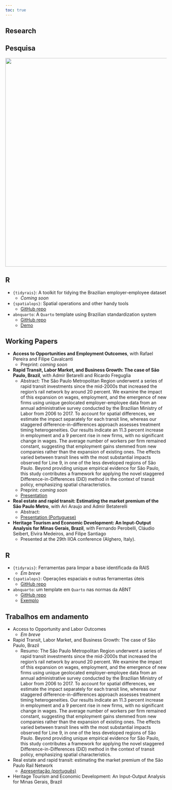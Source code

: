 ```yaml
---
toc: true
---
```


::: {.content-visible when-profile="english"}
# Research
:::

::: {.content-visible when-profile="portuguese"}
# Pesquisa
:::

<center>
![](input/banner_access_rio.png){width=650px}
</center>

::: {.content-visible when-profile="english"}
## R
- `{tidyrais}`: A toolkit for tidying the Brazilian employer-employee dataset
  + *Coming soon*
- `{spatialops}`: Spatial operations and other handy tools
  + [GitHub repo](https://github.com/baarthur/spatialops)
- `abnquarto`: A `Quarto` template using Brazilian standardization system
  + [GitHub repo](https://github.com/baarthur/abnquarto)
  + [Demo](input/abnq-demo.pdf)

## Working Papers
- **Access to Opportunities and Employment Outcomes**, with Rafael Pereira and Filipe Cavalcanti
  + Preprint: *coming soon*

- **Rapid Transit, Labor Market, and Business Growth: The case of São Paulo, Brazil**, with Admir Betarelli and Ricardo Freguglia
  + Abstract: The São Paulo Metropolitan Region underwent a series of rapid transit investments since the mid-2000s that increased the region’s rail network by around 20 percent. We examine the impact of this expansion on wages, employment, and the emergence of new firms using unique geolocated employer-employee data from an annual administrative survey conducted by the Brazilian Ministry of Labor from 2006 to 2017. To account for spatial differences, we estimate the impact separately for each transit line, whereas our staggered difference-in-differences approach assesses treatment timing heterogeneities. Our results indicate an 11.3 percent increase in employment and a 9 percent rise in new firms, with no significant change in wages. The average number of workers per firm remained constant, suggesting that employment gains stemmed from new companies rather than the expansion of existing ones. The effects varied between transit lines with the most substantial impacts observed for Line 9, in one of the less developed regions of São Paulo. Beyond providing unique empirical evidence for São Paulo, this study contributes a framework for applying the novel staggered Difference-in-Differences (DiD) method in the context of transit policy, emphasizing spatial characteristics.
  + Preprint: *coming soon*
  + [Presentation](https://github.com/baarthur/lacea-2024)

- **Real estate and rapid transit: Estimating the market premium of the São Paulo Metro**, with Ari Araujo and Admir Betaterelli
  + Abstract:
  + [Presentation (Portuguese)](https://baarthur.github.io/metro_sp/)
  
- **Heritage Tourism and Economic Development: An Input-Output Analysis for Minas Gerais, Brazil**, with Fernando Perobelli, Cláudio Seibert, Elvira Medeiros, and Filipe Santiago
  + Presented at the 29th IIOA conference (Alghero, Italy).
  
  
:::



::: {.content-visible when-profile="portuguese"}
## R
- `{tidyrais}`: Ferramentas para limpar a base identificada da RAIS
  + *Em breve*
- `{spatialops}`: Operações espaciais e outras ferramentas úteis
  + [GitHub repo](https://github.com/baarthur/spatialops)
- `abnquarto`: um template em `Quarto` nas normas da ABNT
  + [GitHub repo](https://github.com/baarthur/abnquarto)
  + [Exemplo](input/abnq-demo.pdf)
  
## Trabalhos em andamento
- Access to Opportunity and Labor Outcomes
  + *Em breve*

- Rapid Transit, Labor Market, and Business Growth: The case of São Paulo, Brazil
  + Resumo: The São Paulo Metropolitan Region underwent a series of rapid transit investments since the mid-2000s that increased the region’s rail network by around 20 percent. We examine the impact of this expansion on wages, employment, and the emergence of new firms using unique geolocated employer-employee data from an annual administrative survey conducted by the Brazilian Ministry of Labor from 2006 to 2017. To account for spatial differences, we estimate the impact separately for each transit line, whereas our staggered difference-in-differences approach assesses treatment timing heterogeneities. Our results indicate an 11.3 percent increase in employment and a 9 percent rise in new firms, with no significant change in wages. The average number of workers per firm remained constant, suggesting that employment gains stemmed from new companies rather than the expansion of existing ones. The effects varied between transit lines with the most substantial impacts observed for Line 9, in one of the less developed regions of São Paulo. Beyond providing unique empirical evidence for São Paulo, this study contributes a framework for applying the novel staggered Difference-in-Differences (DiD) method in the context of transit policy, emphasizing spatial characteristics.

- Real estate and rapid transit: estimating the market premium of the São Paulo Rail Network
  + [Apresentação (português)](https://baarthur.github.io/metro_sp/)
  
- Heritage Tourism and Economic Development: An Input-Output Analysis for Minas Gerais, Brazil
  
:::
